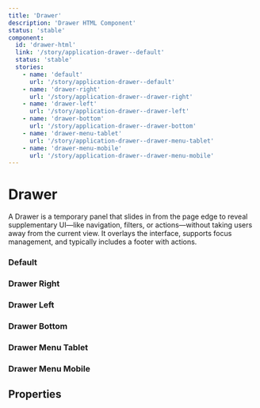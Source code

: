 ```yaml
---
title: 'Drawer'
description: 'Drawer HTML Component'
status: 'stable'
component:
  id: 'drawer-html'
  link: '/story/application-drawer--default'
  status: 'stable'
  stories:
    - name: 'default'
      url: '/story/application-drawer--default'
    - name: 'drawer-right'
      url: '/story/application-drawer--drawer-right'
    - name: 'drawer-left'
      url: '/story/application-drawer--drawer-left'
    - name: 'drawer-bottom'
      url: '/story/application-drawer--drawer-bottom'
    - name: 'drawer-menu-tablet'
      url: '/story/application-drawer--drawer-menu-tablet'
    - name: 'drawer-menu-mobile'
      url: '/story/application-drawer--drawer-menu-mobile'
---
```


# Drawer

A Drawer is a temporary panel that slides in from the page edge to reveal supplementary UI—like navigation, filters, or actions—without taking users away from the current view. It overlays the interface, supports focus management, and typically includes a footer with actions.

<Section current="html">

### Default

<ComponentPreview>
  <StorybookFrame
    className="h-[248px] w-[504px]"
    componentId="drawer-html"
    story="default"
  />
</ComponentPreview>

### Drawer Right

<ComponentPreview>
  <StorybookFrame
    className="h-[248px] w-[504px]"
    componentId="drawer-html"
    story="drawer-right"
  />
</ComponentPreview>

### Drawer Left

<ComponentPreview>
  <StorybookFrame
    className="h-[248px] w-[504px]"
    componentId="drawer-html"
    story="drawer-left"
  />
</ComponentPreview>

### Drawer Bottom

<ComponentPreview>
  <StorybookFrame
    className="h-[248px] w-[504px]"
    componentId="drawer-html"
    story="drawer-bottom"
  />
</ComponentPreview>

### Drawer Menu Tablet

<ComponentPreview>
  <StorybookFrame
    className="h-[248px] w-[504px]"
    componentId="drawer-html"
    story="drawer-menu-tablet"
  />
</ComponentPreview>

### Drawer Menu Mobile

<ComponentPreview>
  <StorybookFrame
    className="h-[248px] w-[504px]"
    componentId="drawer-html"
    story="drawer-menu-mobile"
  />
</ComponentPreview>

## Properties

<ComponentPropertiesTable componentId="drawer-html" />

</Section>
